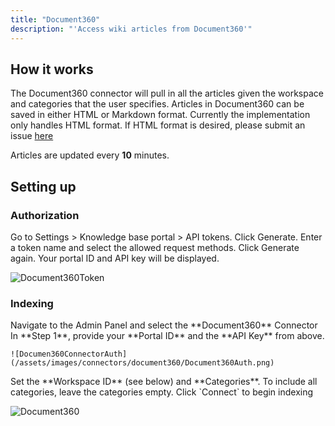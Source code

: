 ```yaml
---
title: "Document360"
description: "'Access wiki articles from Document360'"
---
```


## How it works

The Document360 connector will pull in all the articles given the workspace and categories that the user specifies.
Articles in Document360 can be saved in either HTML or Markdown format.
Currently the implementation only handles HTML format. If HTML format is desired,
please submit an issue [here](https://github.com/onyx-dot-app/onyx/issues)

Articles are updated every **10** minutes.

## Setting up

### Authorization

<Steps>
  <Step title="Open API tokens">
    Go to Settings > Knowledge base portal > API tokens.
  </Step>

  <Step title="Generate token">
    Click Generate. Enter a token name and select the allowed request methods. Click Generate again.
    Your portal ID and API key will be displayed.
  </Step>
</Steps>

![Document360Token](/assets/images/connectors/document360/Document360Token.png)

### Indexing

<Steps>
  <Step title="Open Document360 connector">
    Navigate to the Admin Panel and select the **Document360** Connector
  </Step>

  <Step title="Enter Portal ID and API Key">
    In **Step 1**, provide your **Portal ID** and the **API Key** from above.

    ![Documen360ConnectorAuth](/assets/images/connectors/document360/Document360Auth.png)
  </Step>

  <Step title="Set workspace and categories">
    Set the **Workspace ID** (see below) and **Categories**. To include all categories, leave the categories empty.
  </Step>

  <Step title="Start indexing">
    Click `Connect` to begin indexing
  </Step>
</Steps>

![Document360](/assets/images/connectors/document360/Document360.png)
